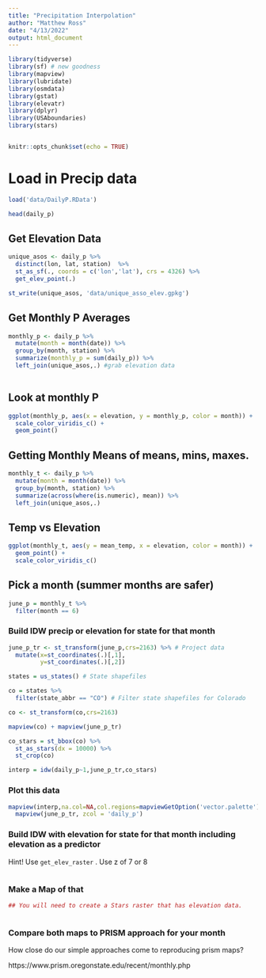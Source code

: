 ```yaml
---
title: "Precipitation Interpolation"
author: "Matthew Ross"
date: "4/13/2022"
output: html_document
---
```


```r

library(tidyverse)
library(sf) # new goodness
library(mapview)
library(lubridate)
library(osmdata)
library(gstat)
library(elevatr)
library(dplyr)
library(USAboundaries)
library(stars)


knitr::opts_chunk$set(echo = TRUE)
```


# Load in Precip data

```r
load('data/DailyP.RData')

head(daily_p)
```


## Get Elevation Data

```r
unique_asos <- daily_p %>%
  distinct(lon, lat, station)  %>%
  st_as_sf(., coords = c('lon','lat'), crs = 4326) %>%
  get_elev_point(.)

st_write(unique_asos, 'data/unique_asso_elev.gpkg')
```

## Get Monthly P Averages


```r
monthly_p <- daily_p %>%
  mutate(month = month(date)) %>%
  group_by(month, station) %>%
  summarize(monthly_p = sum(daily_p)) %>%
  left_join(unique_asos,.) #grab elevation data
  

```


## Look at monthly P

```r
ggplot(monthly_p, aes(x = elevation, y = monthly_p, color = month)) + 
  scale_color_viridis_c() + 
  geom_point()
```


## Getting Monthly Means of means, mins, maxes. 

```r
monthly_t <- daily_p %>%
  mutate(month = month(date)) %>%
  group_by(month, station) %>%
  summarize(across(where(is.numeric), mean)) %>%
  left_join(unique_asos,.)
```


## Temp vs Elevation


```r
ggplot(monthly_t, aes(y = mean_temp, x = elevation, color = month)) + 
  geom_point() + 
  scale_color_viridis_c()
```

## Pick a month (summer months are safer)


```r
june_p = monthly_t %>%
  filter(month == 6)
```

### Build IDW precip or elevation for state for that month

```r
june_p_tr <- st_transform(june_p,crs=2163) %>% # Project data
  mutate(x=st_coordinates(.)[,1],
         y=st_coordinates(.)[,2])

states = us_states() # State shapefiles

co = states %>%
  filter(state_abbr == "CO") # Filter state shapefiles for Colorado

co <- st_transform(co,crs=2163)

mapview(co) + mapview(june_p_tr)

co_stars = st_bbox(co) %>%
  st_as_stars(dx = 10000) %>%
  st_crop(co)

interp = idw(daily_p~1,june_p_tr,co_stars)
```

### Plot this data

```r
mapview(interp,na.col=NA,col.regions=mapviewGetOption('vector.palette')) + 
  mapview(june_p_tr, zcol = 'daily_p')
```

### Build IDW with elevation for state for that month including elevation as a predictor

Hint! Use `get_elev_raster` . Use z of 7 or 8

```r

```

### Make a Map of that

```r
## You will need to create a Stars raster that has elevation data. 



```


### Compare both maps to PRISM approach for your month


How close do our simple approaches come to reproducing prism maps? 


https://www.prism.oregonstate.edu/recent/monthly.php


```r

```


